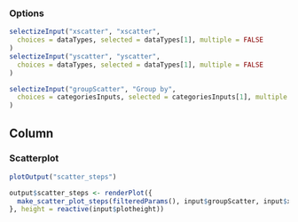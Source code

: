 ### Options
```r
selectizeInput("xscatter", "xscatter",
  choices = dataTypes, selected = dataTypes[1], multiple = FALSE
)
selectizeInput("yscatter", "yscatter",
  choices = dataTypes, selected = dataTypes[1], multiple = FALSE
)

selectizeInput("groupScatter", "Group by",
  choices = categoriesInputs, selected = categoriesInputs[1], multiple = FALSE
)
```

Column
--------------------------------------------

### Scatterplot  {data-height=1500}

```r
plotOutput("scatter_steps")
```

```r
output$scatter_steps <- renderPlot({
  make_scatter_plot_steps(filteredParams(), input$groupScatter, input$xscatter, input$yscatter, TRUE, baseSize = input$baseSize)
}, height = reactive(input$plotheight))
```